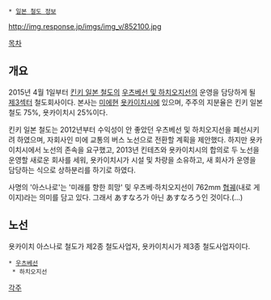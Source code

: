 {{{+1 四日市あすなろう鉄道 / Yokkaichi Asunaro Railway }}}
 * [[일본 철도 정보]]
http://img.response.jp/imgs/img_v/852100.jpg

[[목차]]
== 개요 ==
2015년 4월 1일부터 [[킨키 일본 철도]]의 [[우츠베선|우츠베선 및 하치오지선]]의 운영을 담당하게 될 [[제3섹터]] 철도회사이다. 본사는 [[미에]]현 [[욧카이치]]시에 있으며, 주주의 지분율은 킨키 일본 철도 75%, 욧카이치시 25%이다.

킨키 일본 철도는 2012년부터 수익성이 안 좋았던 우츠베선 및 하치오지선을 폐선시키려 하였으며, 자회사인 미에 교통의 버스 노선으로 전환할 계획을 제안했다. 하지만 욧카이치시에서 노선의 존속을 요구했고, 2013년 킨테츠와 욧카이치시의 합의로 두 노선을 운영할 새로운 회사를 세워, 욧카이치시가 시설 및 차량을 소유하고, 새 회사가 운영을 담당하는 식으로 상하분리를 하기로 하였다.

사명의 '아스나로'는 '미래를 향한 희망' 및 우츠베·하치오지선이 762mm [[협궤]](내로 게이지)라는 의미를 담고 있다. 그래서 あすなろ가 아닌 あすなろう인 것이다.(...)

== 노선 ==
욧카이치 아스나로 철도가 제2종 철도사업자, 욧카이치시가 제3종 철도사업자이다.
 * [[우츠베선]]
  * 하치오지선

[[각주]]
